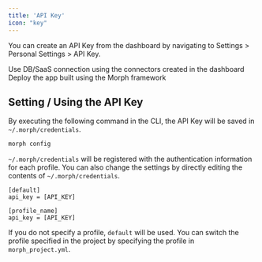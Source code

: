 ```yaml
---
title: 'API Key'
icon: "key"
---
```


You can create an API Key from the dashboard by navigating to Settings > Personal Settings > API Key.

<CardGroup cols={2}>
    <Card title="Use Connectors" icon="square-1" href="/docs/en/develop/guides/integration">
        Use DB/SaaS connection using the connectors created in the dashboard
    </Card>
    <Card title="Deploy" icon="square-2" href="/docs/en/deploy/quickstart">
        Deploy the app built using the Morph framework
    </Card>
</CardGroup>


## Setting / Using the API Key

By executing the following command in the CLI, the API Key will be saved in `~/.morph/credentials`.

```bash Shell
morph config
```

`~/.morph/credentials` will be registered with the authentication information for each profile.
You can also change the settings by directly editing the contents of `~/.morph/credentials`.

```
[default]
api_key = [API_KEY]

[profile_name]
api_key = [API_KEY]
```

<Tip>If you do not specify a profile, `default` will be used. You can switch the profile specified in the project by specifying the profile in `morph_project.yml`.</Tip>
